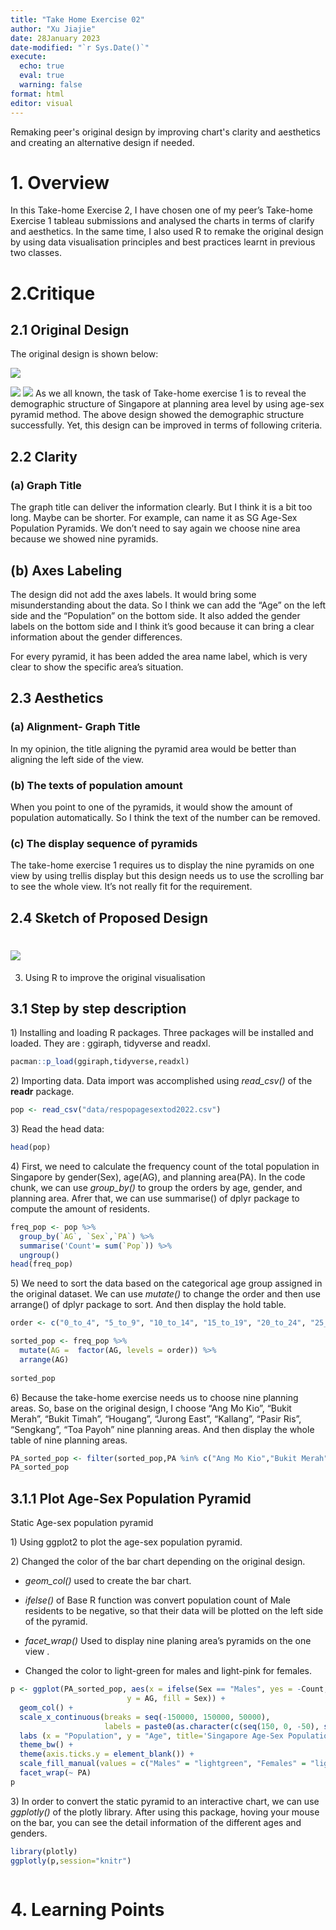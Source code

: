 ```yaml
---
title: "Take Home Exercise 02"
author: "Xu Jiajie"
date: 28January 2023
date-modified: "`r Sys.Date()`"
execute: 
  echo: true
  eval: true
  warning: false
format: html
editor: visual
---
```


Remaking peer\'s original design by improving chart\'s clarity and aesthetics and creating an alternative design if needed.

# 1. Overview

In this Take-home Exercise 2, I have chosen one of my peer's Take-home Exercise 1 tableau submissions and analysed the charts in terms of clarify and aesthetics. In the same time, I also used R to remake the original design by using data visualisation principles and best practices learnt in previous two classes.

# 2.Critique 

## 2.1 Original Design

The original design is shown below:

![](images/image-67167773.png)

![](images/image-185868883.png)
![](images/image-641660754.png)
As we all known, the task of Take-home exercise 1 is to reveal the demographic structure of Singapore at planning area level by using age-sex pyramid method. The above design showed the demographic structure successfully. Yet, this design can be improved in terms of following criteria.

## 2.2 Clarity

### (a) Graph Title

The graph title can deliver the information clearly. But I think it is a bit too long. Maybe can be shorter. For example, can name it as SG Age-Sex Population Pyramids. We don't need to say again we choose nine area because we showed nine pyramids.

## (b) Axes Labeling

The design did not add the axes labels. It would bring some misunderstanding about the data. So I think we can add the "Age" on the left side and the "Population" on the bottom side. It also added the gender labels on the bottom side and I think it's good because it can bring a clear information about the gender differences.

For every pyramid, it has been added the area name label, which is very clear to show the specific area's situation.

## 2.3 Aesthetics

### (a) Alignment- Graph Title

In my opinion, the title aligning the pyramid area would be better than aligning the left side of the view.

### (b) The texts of population amount

When you point to one of the pyramids, it would show the amount of population automatically. So I think the text of the number can be removed.

### (c) The display sequence of pyramids

The take-home exercise 1 requires us to display the nine pyramids on one view by using trellis display but this design needs us to use the scrolling bar to see the whole view. It's not really fit for the requirement.

## 2.4 **Sketch of Proposed Design**

# ![](images/LeecodeSQL(1)_page-0001.jpg)

3. Using R to improve the original visualisation

## 3.1 Step by step description

1\) Installing and loading R packages. Three packages will be installed and loaded. They are : ggiraph, tidyverse and readxl.

```r
pacman::p_load(ggiraph,tidyverse,readxl)
```

2\) Importing data. Data import was accomplished using *read_csv()* of the **readr** package.

```r
pop <- read_csv("data/respopagesextod2022.csv")
```

3\) Read the head data:

```r
head(pop)
```

4\) First, we need to calculate the frequency count of the total population in Singapore by gender(Sex), age(AG), and planning area(PA). In the code chunk, we can use *group_by()* to group the orders by age, gender, and planning area. Afrer that, we can use summarise() of dplyr package to compute the amount of residents.

```r
freq_pop <- pop %>%
  group_by(`AG`, `Sex`,`PA`) %>%
  summarise('Count'= sum(`Pop`)) %>%
  ungroup()
head(freq_pop)
```

5\) We need to sort the data based on the categorical age group assigned in the original dataset. We can use *mutate()* to change the order and then use arrange() of dplyr package to sort. And then display the hold table.

```r
order <- c("0_to_4", "5_to_9", "10_to_14", "15_to_19", "20_to_24", "25_to_29", "30_to_34", "35_to_39", "40_to_44", "45_to_49", "50_to_54", "55_to_59", "60_to_64", "65_to_69", "70_to_74", "75_to_79", "80_to_84", "85_to_89", "90_and_over")

sorted_pop <- freq_pop %>%
  mutate(AG =  factor(AG, levels = order)) %>%
  arrange(AG)
  
sorted_pop

```

6\) Because the take-home exercise needs us to choose nine planning areas. So, base on the original design, I choose "Ang Mo Kio", "Bukit Merah", "Bukit Timah", "Hougang", "Jurong East", "Kallang", "Pasir Ris", "Sengkang", "Toa Payoh" nine planning areas. And then display the whole table of nine planning areas.

```r
PA_sorted_pop <- filter(sorted_pop,PA %in% c("Ang Mo Kio","Bukit Merah","Bukit Timah","Hougang","Jurong East","Kallang","Pasir Ris","Sengkang","Toa Payoh"))
PA_sorted_pop
```

## **3.1.1 Plot Age-Sex Population Pyramid**

Static Age-sex population pyramid

1\) Using ggplot2 to plot the age-sex population pyramid.

2\) Changed the color of the bar chart depending on the original design.

-   *geom_col()* used to create the bar chart.

-   *ifelse()* of Base R function was convert population count of Male residents to be negative, so that their data will be plotted on the left side of the pyramid.

-   *facet_wrap()* Used to display nine planing area's pyramids on the one view .

-   Changed the color to light-green for males and light-pink for females.

```r
p <- ggplot(PA_sorted_pop, aes(x = ifelse(Sex == "Males", yes = -Count, no = Count), 
                          y = AG, fill = Sex)) + 
  geom_col() +
  scale_x_continuous(breaks = seq(-150000, 150000, 50000), 
                     labels = paste0(as.character(c(seq(150, 0, -50), seq(50, 150, 50))),"k")) +
  labs (x = "Population", y = "Age", title='Singapore Age-Sex Population Pyramid 2021') +
  theme_bw() +
  theme(axis.ticks.y = element_blank()) +
  scale_fill_manual(values = c("Males" = "lightgreen", "Females" = "lightpink"))+
  facet_wrap(~ PA)
p
```

3\) In order to convert the static pyramid to an interactive chart, we can use *ggplotly()* of the plotly library. After using this package, hoving your mouse on the bar, you can see the detail information of the different ages and genders.

```r
library(plotly)
ggplotly(p,session="knitr")
```

```{}
```

# 4. Learning Points




